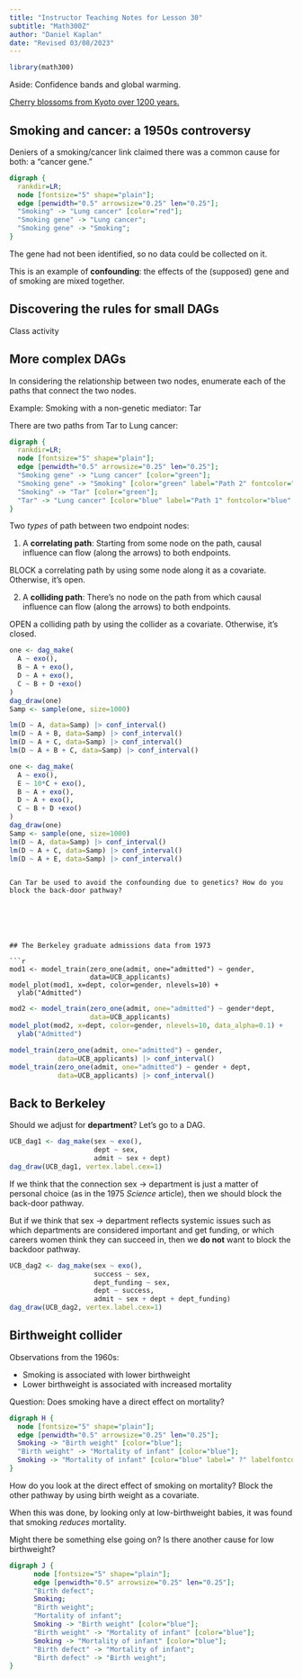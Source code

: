 ```yaml
---
title: "Instructor Teaching Notes for Lesson 30"
subtitle: "Math300Z"
author: "Daniel Kaplan"
date: "Revised 03/08/2023"
---
```



```r
library(math300)
```

Aside: Confidence bands and global warming.

[Cherry blossoms from Kyoto over 1200 years.](http://r.iresmi.net/2023/04/05/cherry-blossom/)


## Smoking and cancer: a 1950s controversy

Deniers of a smoking/cancer link claimed there was a common cause for both: a "cancer gene." 

```dot
digraph {
  rankdir=LR;
  node [fontsize="5" shape="plain"];
  edge [penwidth="0.5" arrowsize="0.25" len="0.25"];
  "Smoking" -> "Lung cancer" [color="red"];
  "Smoking gene" -> "Lung cancer";
  "Smoking gene" -> "Smoking";
}
```

The gene had not been identified, so no data could be collected on it. 

This is an example of **confounding**: the effects of the (supposed) gene and of smoking are mixed together. 

## Discovering the rules for small DAGs

Class activity

## More complex DAGs

In considering the relationship between two nodes, enumerate each of the paths that connect the two nodes.

Example: Smoking with a non-genetic mediator: Tar

There are two paths from Tar to Lung cancer:

```dot
digraph {
  rankdir=LR;
  node [fontsize="5" shape="plain"];
  edge [penwidth="0.5" arrowsize="0.25" len="0.25"];
  "Smoking gene" -> "Lung cancer" [color="green"];
  "Smoking gene" -> "Smoking" [color="green" label="Path 2" fontcolor="green" fontsize="4"];
  "Smoking" -> "Tar" [color="green"];
  "Tar" -> "Lung cancer" [color="blue" label="Path 1" fontcolor="blue" fontsize="4"];
}
```

Two *types* of path between two endpoint nodes:

1. A **correlating path**: Starting from some node on the path, causal influence can flow (along the arrows) to both endpoints.

BLOCK a correlating path by using some node along it as a covariate. Otherwise, it's open.

2. A **colliding path**: There's no node on the path from which causal influence can flow (along the arrows) to both endpoints.

OPEN a colliding path by using the collider as a covariate. Otherwise, it's closed.


```r
one <- dag_make(
  A ~ exo(),
  B ~ A + exo(),
  D ~ A + exo(), 
  C ~ B + D +exo()
)
dag_draw(one)
Samp <- sample(one, size=1000)
```

```r
lm(D ~ A, data=Samp) |> conf_interval()
lm(D ~ A + B, data=Samp) |> conf_interval()
lm(D ~ A + C, data=Samp) |> conf_interval()
lm(D ~ A + B + C, data=Samp) |> conf_interval()
```

```r
one <- dag_make(
  A ~ exo(),
  E ~ 10*C + exo(),
  B ~ A + exo(),
  D ~ A + exo(), 
  C ~ B + D +exo()
)
dag_draw(one)
Samp <- sample(one, size=1000)
lm(D ~ A, data=Samp) |> conf_interval()
lm(D ~ A + C, data=Samp) |> conf_interval()
lm(D ~ A + E, data=Samp) |> conf_interval()
```
```

Can Tar be used to avoid the confounding due to genetics? How do you block the back-door pathway?






## The Berkeley graduate admissions data from 1973

```r
mod1 <- model_train(zero_one(admit, one="admitted") ~ gender,
                    data=UCB_applicants)
model_plot(mod1, x=dept, color=gender, nlevels=10) +
  ylab("Admitted")
```

```r
mod2 <- model_train(zero_one(admit, one="admitted") ~ gender*dept,
                    data=UCB_applicants)
model_plot(mod2, x=dept, color=gender, nlevels=10, data_alpha=0.1) +
  ylab("Admitted")
```


```r
model_train(zero_one(admit, one="admitted") ~ gender, 
            data=UCB_applicants) |> conf_interval()
model_train(zero_one(admit, one="admitted") ~ gender + dept, 
            data=UCB_applicants) |> conf_interval()
```





## Back to Berkeley

Should we adjust for **department**? Let's go to a DAG.



```r
UCB_dag1 <- dag_make(sex ~ exo(),
                     dept ~ sex,
                     admit ~ sex + dept)
dag_draw(UCB_dag1, vertex.label.cex=1)
```

If we think that the connection sex $\longrightarrow$ department is just a matter of personal choice (as in the 1975 *Science* article), then we should block the back-door pathway.

But if we think that sex $\longrightarrow$ department reflects systemic issues such as which departments are considered important and get funding, or which careers women think they can succeed in, then we **do not** want to block the backdoor pathway.

```r
UCB_dag2 <- dag_make(sex ~ exo(),
                     success ~ sex,
                     dept_funding ~ sex,
                     dept ~ success,
                     admit ~ sex + dept + dept_funding)
dag_draw(UCB_dag2, vertex.label.cex=1)
```


## Birthweight collider


Observations from the 1960s:

- Smoking is associated with lower birthweight
- Lower birthweight is associated with increased mortality

Question: Does smoking have a direct effect on mortality?


```dot
digraph H {
  node [fontsize="5" shape="plain"];
  edge [penwidth="0.5" arrowsize="0.25" len="0.25"];
  Smoking -> "Birth weight" [color="blue"];
  "Birth weight" -> "Mortality of infant" [color="blue"];
  Smoking -> "Mortality of infant" [color="blue" label=" ?" labelfontcolor="blue" fontsize="5"];
}
```

How do you look at the direct effect of smoking on mortality? Block the other pathway by using birth weight as a covariate. 

When this was done, by looking only at low-birthweight babies, it was found that smoking *reduces* mortality.

Might there be something else going on? Is there another cause for low birthweight?

```dot
digraph J {
      node [fontsize="5" shape="plain"];
      edge [penwidth="0.5" arrowsize="0.25" len="0.25"];
      "Birth defect";
      Smoking;
      "Birth weight";
      "Mortality of infant";
      Smoking -> "Birth weight" [color="blue"];
      "Birth weight" -> "Mortality of infant" [color="blue"];
      Smoking -> "Mortality of infant" [color="blue"];
      "Birth defect" -> "Mortality of infant";
      "Birth defect" -> "Birth weight";
}
```

